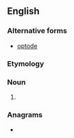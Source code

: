 ==English==

===Alternative forms===
* [[optode]]

===Etymology===
{{blend|en|optical|electrode}}

===Noun===
{{en-noun}}

# {{alternative spelling of|optode|lang=en}}

===Anagrams===
* {{anagrams|en|a=deooprt|pet door|toe drop|torpedo|trooped}}